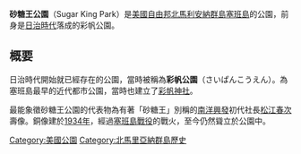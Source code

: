 {{公園
| 名稱  = 砂糖王公園
| 原名 = Sugar King Park
| 圖片 = Statue of Haruji Matsue.JPG
| 圖片說明 = 松江春次像（2010年9月攝影）
| 地點 = {{MNP}}[[塞班岛|塞班岛]][[加拉班|加拉班]]
| 緯度度 = 15|緯度分 = 12|緯度秒 = 7.24|N(北緯)及びS(南緯) = N
| 經度度 = 145|經度分 = 43|經度秒 = 14.69|E(東經)及びW(西經) = E
| 類型 = 都市公園
| 面積 = 
| 前身 = 彩帆公園
| 開園 = 
}}

'''砂糖王公園'''（Sugar King Park）是[[美國|美國]][[美國非建制屬地|自由邦]][[北馬利安納群島|北馬利安納群島]][[塞班島|塞班島]]的公園，前身是[[南洋群島|日治時代]]落成的彩帆公園。

== 概要 ==
日治時代開始就已經存在的公園，當時被稱為'''彩帆公園'''（さいぱんこうえん）。為塞班島最早的近代都市公園，當時也建立了[[彩帆神社|彩帆神社]]。

最能象徵砂糖王公園的代表物為有著「砂糖王」別稱的[[南洋興發|南洋興發]]初代社長[[松江春次|松江春次]]壽像。銅像建於[[1934年|1934年]]，經過[[塞班島戰役|塞班島戰役]]的戰火，至今仍然聳立於公園中。


{{Commonscat|Sugar King Park}}

{{DEFAULTSORT:さとうおうこうえん}}
[[Category:美國公園|Category:美國公園]]
[[Category:北馬里亞納群島歷史|Category:北馬里亞納群島歷史]]